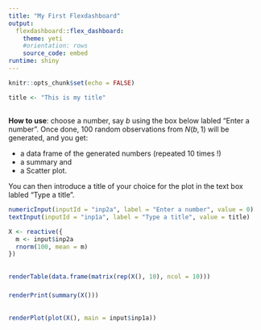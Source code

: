 ---
title: "My First Flexdashboard"
output: 
  flexdashboard::flex_dashboard:
    theme: yeti
    #orientation: rows
    source_code: embed
runtime: shiny
---

```{r setup, include = FALSE}
knitr::opts_chunk$set(echo = FALSE)
```

```{r }
title <- "This is my title"
```

## {.sidebar} 

**How to use**: choose a number, say $b$ using the box below labled "Enter a number". Once done, $100$ random observations from $N(b,1)$ will be generated, and you get:

* a data frame of the generated numbers (repeated 10 times !)
* a summary and
* a Scatter plot.  

You can then introduce a title of your choice for the plot in the text box labled "Type a title". 

```{r}
numericInput(inputId = "inp2a", label = "Enter a number", value = 0)
textInput(inputId = "inp1a", label = "Type a title", value = title)
```

```{r}
X <- reactive({
  m <- input$inp2a 
  rnorm(100, mean = m)
})
```

##

### 

```{r}
renderTable(data.frame(matrix(rep(X(), 10), ncol = 10)))
```

###

```{r}
renderPrint(summary(X()))
```

##

### 

```{r}
renderPlot(plot(X(), main = input$inp1a))
```
